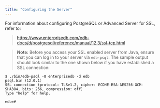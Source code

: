 ```yaml
---
title: "Configuring the Server"
---
```


<div id="configuring_the_server" class="registered_link"></div>


For information about configuring PostgreSQL or Advanced Server for SSL, refer to:

> <https://www.enterprisedb.com/edb-docs/d/postgresql/reference/manual/12.3/ssl-tcp.html>

> **Note:** Before you access your SSL enabled server from Java, ensure that you can log in to your server via `edb-psql`. The sample output should look similar to the one shown below if you have established a SSL connection:

    $ ./bin/edb-psql -U enterprisedb -d edb
    psql.bin (12.0.1)
    SSL connection (protocol: TLSv1.2, cipher: ECDHE-RSA-AES256-GCM-SHA384, bits: 256, compression: off)
    Type "help" for help.

    edb=#

